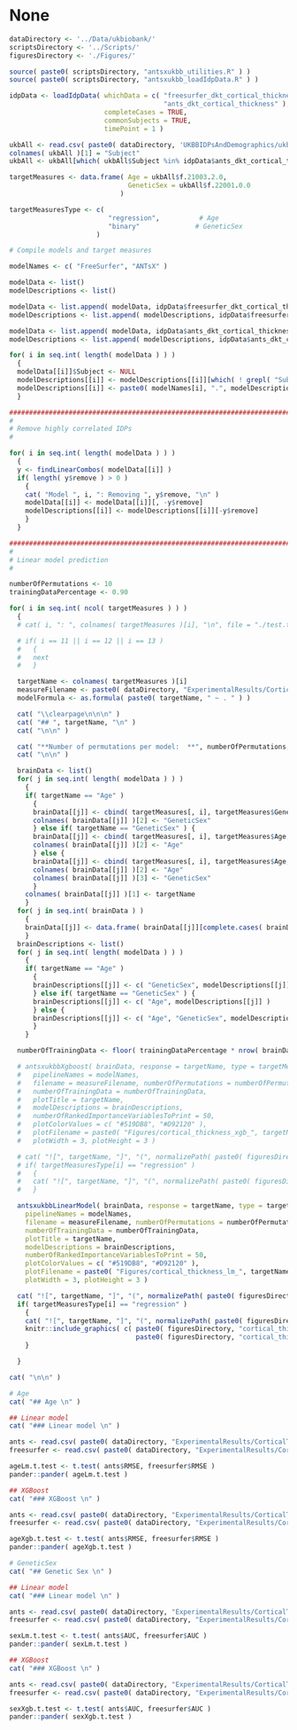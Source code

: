 
\clearpage

# None

```r

dataDirectory <- '../Data/ukbiobank/'
scriptsDirectory <- '../Scripts/'
figuresDirectory <- './Figures/'

source( paste0( scriptsDirectory, "antsxukbb_utilities.R" ) )
source( paste0( scriptsDirectory, "antsxukbb_loadIdpData.R" ) )

idpData <- loadIdpData( whichData = c( "freesurfer_dkt_cortical_thickness",
                                       "ants_dkt_cortical_thickness" ),
                        completeCases = TRUE,
                        commonSubjects = TRUE,
                        timePoint = 1 )

ukbAll <- read.csv( paste0( dataDirectory, 'UKBBIDPsAndDemographics/ukb50844_imaging_only_Brian.csv' ) )
colnames( ukbAll )[1] = "Subject"
ukbAll <- ukbAll[which( ukbAll$Subject %in% idpData$ants_dkt_cortical_thickness$Data$Subject ),]

targetMeasures <- data.frame( Age = ukbAll$f.21003.2.0,
                              GeneticSex = ukbAll$f.22001.0.0
                            )

targetMeasuresType <- c(
                         "regression",          # Age
                         "binary"              # GeneticSex
                      )

# Compile models and target measures

modelNames <- c( "FreeSurfer", "ANTsX" )

modelData <- list()
modelDescriptions <- list()

modelData <- list.append( modelData, idpData$freesurfer_dkt_cortical_thickness$Data )
modelDescriptions <- list.append( modelDescriptions, idpData$freesurfer_dkt_cortical_thickness$Description )

modelData <- list.append( modelData, idpData$ants_dkt_cortical_thickness$Data )
modelDescriptions <- list.append( modelDescriptions, idpData$ants_dkt_cortical_thickness$Description )

for( i in seq.int( length( modelData ) ) )
  {
  modelData[[i]]$Subject <- NULL
  modelDescriptions[[i]] <- modelDescriptions[[i]][which( ! grepl( "Subject", modelDescriptions[[i]] ) )]
  modelDescriptions[[i]] <- paste0( modelNames[i], ".", modelDescriptions[[i]] )
  }

#####################################################################################
#
# Remove highly correlated IDPs
#

for( i in seq.int( length( modelData ) ) )
  {
  y <- findLinearCombos( modelData[[i]] )
  if( length( y$remove ) > 0 )
    {
    cat( "Model ", i, ": Removing ", y$remove, "\n" )
    modelData[[i]] <- modelData[[i]][, -y$remove]
    modelDescriptions[[i]] <- modelDescriptions[[i]][-y$remove]
    }
  }

#####################################################################################
#
# Linear model prediction
#

numberOfPermutations <- 10
trainingDataPercentage <- 0.90

for( i in seq.int( ncol( targetMeasures ) ) )
  {
  # cat( i, ": ", colnames( targetMeasures )[i], "\n", file = "./test.txt" )

  # if( i == 11 || i == 12 || i == 13 )
  #   {
  #   next
  #   }

  targetName <- colnames( targetMeasures )[i]
  measureFilename <- paste0( dataDirectory, "ExperimentalResults/CorticalThickness90PercentTrainingData/ukbiobank_cortical_thickness_lm_", targetName, "_prediction.csv" )
  modelFormula <- as.formula( paste0( targetName, " ~ . " ) )

  cat( "\\clearpage\n\n\n" )
  cat( "## ", targetName, "\n" )
  cat( "\n\n" )

  cat( "**Number of permutations per model:  **", numberOfPermutations, "\n" )
  cat( "\n\n" )

  brainData <- list()
  for( j in seq.int( length( modelData ) ) )
    {
    if( targetName == "Age" )
      {
      brainData[[j]] <- cbind( targetMeasures[, i], targetMeasures$GeneticSex, modelData[[j]] )
      colnames( brainData[[j]] )[2] <- "GeneticSex"
      } else if( targetName == "GeneticSex" ) {
      brainData[[j]] <- cbind( targetMeasures[, i], targetMeasures$Age, modelData[[j]] )
      colnames( brainData[[j]] )[2] <- "Age"
      } else {
      brainData[[j]] <- cbind( targetMeasures[, i], targetMeasures$Age, targetMeasures$GeneticSex, modelData[[j]] )
      colnames( brainData[[j]] )[2] <- "Age"
      colnames( brainData[[j]] )[3] <- "GeneticSex"
      }
    colnames( brainData[[j]] )[1] <- targetName
    }
  for( j in seq.int( brainData ) )
    {
    brainData[[j]] <- data.frame( brainData[[j]][complete.cases( brainData[[j]] ),] )
    }
  brainDescriptions <- list()
  for( j in seq.int( length( modelData ) ) )
    {
    if( targetName == "Age" )
      {
      brainDescriptions[[j]] <- c( "GeneticSex", modelDescriptions[[j]] )
      } else if( targetName == "GeneticSex" ) {
      brainDescriptions[[j]] <- c( "Age", modelDescriptions[[j]] )
      } else {
      brainDescriptions[[j]] <- c( "Age", "GeneticSex", modelDescriptions[[j]] )
      }
    }

  numberOfTrainingData <- floor( trainingDataPercentage * nrow( brainData[[1]] ) )

  # antsxukbbXgboost( brainData, response = targetName, type = targetMeasuresType[i],
  #   pipelineNames = modelNames,
  #   filename = measureFilename, numberOfPermutations = numberOfPermutations,
  #   numberOfTrainingData = numberOfTrainingData,
  #   plotTitle = targetName,
  #   modelDescriptions = brainDescriptions,
  #   numberOfRankedImportanceVariablesToPrint = 50,
  #   plotColorValues = c( "#519DB8", "#D92120" ),
  #   plotFilename = paste0( "Figures/cortical_thickness_xgb_", targetName ),
  #   plotWidth = 3, plotHeight = 3 )

  # cat( "![", targetName, "]", "(", normalizePath( paste0( figuresDirectory, "cortical_thickness_xgb_", targetName, ".pdf" ) ), ")", sep = "" )
  # if( targetMeasuresType[i] == "regression" )
  #   {
  #   cat( "![", targetName, "]", "(", normalizePath( paste0( figuresDirectory, "cortical_thickness_xgb_", targetName, "RegressionRegion.pdf" ) ), ")", sep = "" )
  #   }

  antsxukbbLinearModel( brainData, response = targetName, type = targetMeasuresType[i],
    pipelineNames = modelNames,
    filename = measureFilename, numberOfPermutations = numberOfPermutations,
    numberOfTrainingData = numberOfTrainingData,
    plotTitle = targetName,
    modelDescriptions = brainDescriptions,
    numberOfRankedImportanceVariablesToPrint = 50,
    plotColorValues = c( "#519DB8", "#D92120" ),
    plotFilename = paste0( "Figures/cortical_thickness_lm_", targetName ),
    plotWidth = 3, plotHeight = 3 )

  cat( "![", targetName, "]", "(", normalizePath( paste0( figuresDirectory, "cortical_thickness_lm_", targetName, ".pdf" ) ), ")", sep = "" )
  if( targetMeasuresType[i] == "regression" )
    {
    cat( "![", targetName, "]", "(", normalizePath( paste0( figuresDirectory, "cortical_thickness_lm_", targetName, "RegressionRegion.pdf" ) ), ")", sep = "" )
    knitr::include_graphics( c( paste0( figuresDirectory, "cortical_thickness_lm_", targetName, ".pdf" ),
                                paste0( figuresDirectory, "cortical_thickness_lm_", targetName, "RegressionRegion.pdf" ) ) )
    }

  }

cat( "\n\n" )

# Age
cat( "## Age \n" )

## Linear model
cat( "### Linear model \n" )

ants <- read.csv( paste0( dataDirectory, "ExperimentalResults/CorticalThickness90PercentTrainingData/ukbiobank_cortical_thickness_lm_Age_prediction_ANTsX.csv" ) )
freesurfer <- read.csv( paste0( dataDirectory, "ExperimentalResults/CorticalThickness90PercentTrainingData/ukbiobank_cortical_thickness_lm_Age_prediction_FreeSurfer.csv" ) )

ageLm.t.test <- t.test( ants$RMSE, freesurfer$RMSE )
pander::pander( ageLm.t.test )

## XGBoost
cat( "### XGBoost \n" )

ants <- read.csv( paste0( dataDirectory, "ExperimentalResults/CorticalThickness90PercentTrainingData/ukbiobank_cortical_thickness_xgb_Age_prediction_ANTsX.csv" ) )
freesurfer <- read.csv( paste0( dataDirectory, "ExperimentalResults/CorticalThickness90PercentTrainingData/ukbiobank_cortical_thickness_xgb_Age_prediction_FreeSurfer.csv" ) )

ageXgb.t.test <- t.test( ants$RMSE, freesurfer$RMSE )
pander::pander( ageXgb.t.test )

# GeneticSex
cat( "## Genetic Sex \n" )

## Linear model
cat( "### Linear model \n" )

ants <- read.csv( paste0( dataDirectory, "ExperimentalResults/CorticalThickness90PercentTrainingData/ukbiobank_cortical_thickness_lm_GeneticSex_prediction_ANTsX.csv" ) )
freesurfer <- read.csv( paste0( dataDirectory, "ExperimentalResults/CorticalThickness90PercentTrainingData/ukbiobank_cortical_thickness_lm_GeneticSex_prediction_FreeSurfer.csv" ) )

sexLm.t.test <- t.test( ants$AUC, freesurfer$AUC )
pander::pander( sexLm.t.test )

## XGBoost
cat( "### XGBoost \n" )

ants <- read.csv( paste0( dataDirectory, "ExperimentalResults/CorticalThickness90PercentTrainingData/ukbiobank_cortical_thickness_xgb_GeneticSex_prediction_ANTsX.csv" ) )
freesurfer <- read.csv( paste0( dataDirectory, "ExperimentalResults/CorticalThickness90PercentTrainingData/ukbiobank_cortical_thickness_xgb_GeneticSex_prediction_FreeSurfer.csv" ) )

sexXgb.t.test <- t.test( ants$AUC, freesurfer$AUC )
pander::pander( sexXgb.t.test )

```
\clearpage



